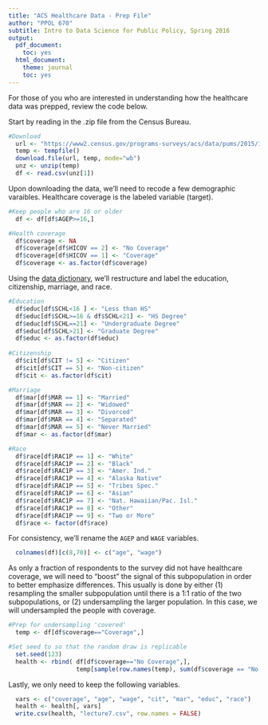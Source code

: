 ```yaml
---
title: "ACS Healthcare Data - Prep File"
author: "PPOL 670"
subtitle: Intro to Data Science for Public Policy, Spring 2016
output:
  pdf_document:
    toc: yes
  html_document:
    theme: journal
    toc: yes
---
```


For those of you who are interested in understanding how the healthcare data was prepped, review the code below.

Start by reading in the .zip file from the Census Bureau.
```r
#Download
  url <- "https://www2.census.gov/programs-surveys/acs/data/pums/2015/1-Year/csv_pga.zip"
  temp <- tempfile()
  download.file(url, temp, mode="wb")
  unz <- unzip(temp)
  df <- read.csv(unz[1])

```

Upon downloading the data, we'll need to recode a few demographic varaibles. Healthcare coverage is the labeled variable (target). 

```r
#Keep people who are 16 or older
  df <- df[df$AGEP>=16,]

#Health coverage
  df$coverage <- NA
  df$coverage[df$HICOV == 2] <- "No Coverage"
  df$coverage[df$HICOV == 1] <- "Coverage"
  df$coverage <- as.factor(df$coverage)
```

Using the [data dictionary](https://www2.census.gov/programs-surveys/acs/tech_docs/pums/data_dict/PUMSDataDict15.pdf),  we'll restructure and label the education, citizenship, marriage, and race.
```r
#Education
  df$educ[df$SCHL<16 ] <- "Less than HS"
  df$educ[df$SCHL>=16 & df$SCHL<21] <- "HS Degree"
  df$educ[df$SCHL==21] <- "Undergraduate Degree"
  df$educ[df$SCHL>21] <- "Graduate Degree"
  df$educ <- as.factor(df$educ)
  
#Citizenship
  df$cit[df$CIT != 5] <- "Citizen"
  df$cit[df$CIT == 5] <- "Non-citizen"
  df$cit <- as.factor(df$cit)

#Marriage
  df$mar[df$MAR == 1] <- "Married"
  df$mar[df$MAR == 2] <- "Widowed"
  df$mar[df$MAR == 3] <- "Divorced"
  df$mar[df$MAR == 4] <- "Separated"
  df$mar[df$MAR == 5] <- "Never Married"
  df$mar <- as.factor(df$mar)

#Race
  df$race[df$RAC1P == 1] <- "White"
  df$race[df$RAC1P == 2] <- "Black"
  df$race[df$RAC1P == 3] <- "Amer. Ind."
  df$race[df$RAC1P == 4] <- "Alaska Native"
  df$race[df$RAC1P == 5] <- "Tribes Spec."
  df$race[df$RAC1P == 6] <- "Asian"
  df$race[df$RAC1P == 7] <- "Nat. Hawaiian/Pac. Isl."
  df$race[df$RAC1P == 8] <- "Other"
  df$race[df$RAC1P == 9] <- "Two or More"
  df$race <- factor(df$race)
```

For consistency, we'll rename the `AGEP` and `WAGE` variables.
```r
  colnames(df)[c(8,70)] <- c("age", "wage")
```

As only a fraction of respondents to the survey did not have healthcare coverage, we will need to "boost" the signal of this subpopulation in order to better emphasize differences. This usually is done by either (1) resampling the smaller subpopulation until there is a 1:1 ratio of the two subpopulations, or (2) undersampling the larger population. In this case, we will undersampled the people with coverage.

```r
#Prep for undersampling 'covered'
  temp <- df[df$coverage=="Coverage",]

#Set seed to so that the random draw is replicable
  set.seed(123)
  health <- rbind( df[df$coverage=="No Coverage",], 
                   temp[sample(row.names(temp), sum(df$coverage == "No Coverage")),])

```

Lastly, we only need to keep the following variables.
```r
  vars <- c("coverage", "age", "wage", "cit", "mar", "educ", "race")
  health <- health[, vars]
  write.csv(health, "lecture7.csv", row.names = FALSE)
```